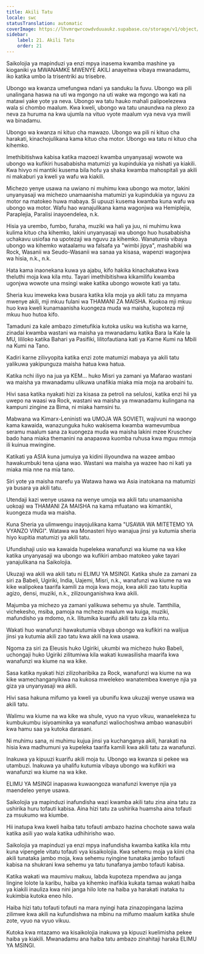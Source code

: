 ```yaml
---
title: Akili Tatu
locale: swc
statusTranslation: automatic
coverImage: https://lhvmrqwrcowdvduuaukz.supabase.co/storage/v1/object/public/strapi-uploads/small_cover-educacion-fundamental.webp-2d51a7828a2b1309555be27f7e2a61a0.webp
sidebar:
    label: 21. Akili Tatu
    order: 21
---
```

Saikolojia ya mapinduzi ya enzi mpya inasema kwamba mashine ya kioganiki ya MWANAMKE MWENYE AKILI anayeitwa vibaya mwanadamu, iko katika umbo la trisentriki au trisebre.

Ubongo wa kwanza umefungwa ndani ya sanduku la fuvu. Ubongo wa pili unalingana haswa na uti wa mgongo na uti wake wa mgongo wa kati na matawi yake yote ya neva. Ubongo wa tatu hauko mahali palipoelezewa wala si chombo maalum. Kwa kweli, ubongo wa tatu unaundwa na plexo za neva za huruma na kwa ujumla na vituo vyote maalum vya neva vya mwili wa binadamu.

Ubongo wa kwanza ni kituo cha mawazo. Ubongo wa pili ni kituo cha harakati, kinachojulikana kama kituo cha motor. Ubongo wa tatu ni kituo cha kihemko.

Imethibitishwa kabisa katika mazoezi kwamba unyanyasaji wowote wa ubongo wa kufikiri husababisha matumizi ya kupindukia ya nishati ya kiakili. Kwa hivyo ni mantiki kusema bila hofu ya shaka kwamba mahospitali ya akili ni makaburi ya kweli ya wafu wa kiakili.

Michezo yenye usawa na uwiano ni muhimu kwa ubongo wa motor, lakini unyanyasaji wa michezo unamaanisha matumizi ya kupindukia ya nguvu za motor na matokeo huwa mabaya. Si upuuzi kusema kwamba kuna wafu wa ubongo wa motor. Wafu hao wanajulikana kama wagonjwa wa Hemiplejia, Paraplejia, Paralisi inayoendelea, n.k.

Hisia ya urembo, fumbo, furaha, muziki wa hali ya juu, ni muhimu kwa kulima kituo cha kihemko, lakini unyanyasaji wa ubongo huo husababisha uchakavu usiofaa na upotezaji wa nguvu za kihemko. Wanatumia vibaya ubongo wa kihemko wataalamu wa falsafa ya "wimbi jipya", mashabiki wa Rock, Wasanii wa Seudo-Wasanii wa sanaa ya kisasa, wapenzi wagonjwa wa hisia, n.k., n.k.

Hata kama inaonekana kuwa ya ajabu, kifo hakika kinachakatwa kwa theluthi moja kwa kila mtu. Tayari imethibitishwa kikamilifu kwamba ugonjwa wowote una msingi wake katika ubongo wowote kati ya tatu.

Sheria kuu imeweka kwa busara katika kila moja ya akili tatu za mnyama mwenye akili, mji mkuu fulani wa THAMANI ZA MAISHA. Kuokoa mji mkuu huo kwa kweli kunamaanisha kuongeza muda wa maisha, kupoteza mji mkuu huo hutoa kifo.

Tamaduni za kale ambazo zimetufikia kutoka usiku wa kutisha wa karne, zinadai kwamba wastani wa maisha ya mwanadamu katika Bara la Kale la MU, lililoko katika Bahari ya Pasifiki, lilitofautiana kati ya Karne Kumi na Mbili na Kumi na Tano.

Kadiri karne zilivyopita katika enzi zote matumizi mabaya ya akili tatu yalikuwa yakipunguza maisha hatua kwa hatua.

Katika nchi iliyo na jua ya KEM... huko Misri ya zamani ya Mafarao wastani wa maisha ya mwanadamu ulikuwa unafikia miaka mia moja na arobaini tu.

Hivi sasa katika nyakati hizi za kisasa za petroli na selulosi, katika enzi hii ya uwepo na waasi wa Rock, wastani wa maisha ya mwanadamu kulingana na kampuni zingine za Bima, ni miaka hamsini tu.

Mabwana wa Kimarx-Leninisti wa UMOJA WA SOVIETI, wajivuni na waongo kama kawaida, wanazunguka huko wakisema kwamba wamevumbua seramu maalum sana za kuongeza muda wa maisha lakini mzee Kruschev bado hana miaka themanini na anapaswa kuomba ruhusa kwa mguu mmoja ili kuinua mwingine.

Katikati ya ASIA kuna jumuiya ya kidini iliyoundwa na wazee ambao hawakumbuki tena ujana wao. Wastani wa maisha ya wazee hao ni kati ya miaka mia nne na mia tano.

Siri yote ya maisha marefu ya Watawa hawa wa Asia inatokana na matumizi ya busara ya akili tatu.

Utendaji kazi wenye usawa na wenye umoja wa akili tatu unamaanisha uokoaji wa THAMANI ZA MAISHA na kama mfuatano wa kimantiki, kuongeza muda wa maisha.

Kuna Sheria ya ulimwengu inayojulikana kama "USAWA WA MITETEMO YA VYANZO VINGI". Watawa wa Monasteri hiyo wanajua jinsi ya kutumia sheria hiyo kupitia matumizi ya akili tatu.

Ufundishaji usio wa kawaida hupelekea wanafunzi wa kiume na wa kike katika unyanyasaji wa ubongo wa kufikiri ambao matokeo yake tayari yanajulikana na Saikolojia.

Ukuzaji wa akili wa akili tatu ni ELIMU YA MSINGI. Katika shule za zamani za siri za Babeli, Ugiriki, India, Uajemi, Misri, n.k., wanafunzi wa kiume na wa kike walipokea taarifa kamili za moja kwa moja, kwa akili zao tatu kupitia agizo, densi, muziki, n.k., zilizounganishwa kwa akili.

Majumba ya michezo ya zamani yalikuwa sehemu ya shule. Tamthilia, vichekesho, msiba, pamoja na mchezo maalum wa kuiga, muziki, mafundisho ya mdomo, n.k. Ilitumika kuarifu akili tatu za kila mtu.

Wakati huo wanafunzi hawakutumia vibaya ubongo wa kufikiri na walijua jinsi ya kutumia akili zao tatu kwa akili na kwa usawa.

Ngoma za siri za Eleusis huko Ugiriki, ukumbi wa michezo huko Babeli, uchongaji huko Ugiriki zilitumiwa kila wakati kuwasilisha maarifa kwa wanafunzi wa kiume na wa kike.

Sasa katika nyakati hizi zilizoharibika za Rock, wanafunzi wa kiume na wa kike wamechanganyikiwa na kukosa mwelekeo wanatembea kwenye njia ya giza ya unyanyasaji wa akili.

Hivi sasa hakuna mifumo ya kweli ya ubunifu kwa ukuzaji wenye usawa wa akili tatu.

Walimu wa kiume na wa kike wa shule, vyuo na vyuo vikuu, wanaelekeza tu kumbukumbu isiyoaminika ya wanafunzi waliochoshwa ambao wanasubiri kwa hamu saa ya kutoka darasani.

Ni muhimu sana, ni muhimu kujua jinsi ya kuchanganya akili, harakati na hisia kwa madhumuni ya kupeleka taarifa kamili kwa akili tatu za wanafunzi.

Inakuwa ya kipuuzi kuarifu akili moja tu. Ubongo wa kwanza si pekee wa utambuzi. Inakuwa ya uhalifu kutumia vibaya ubongo wa kufikiri wa wanafunzi wa kiume na wa kike.

ELIMU YA MSINGI inapaswa kuwaongoza wanafunzi kwenye njia ya maendeleo yenye usawa.

Saikolojia ya mapinduzi inafundisha wazi kwamba akili tatu zina aina tatu za ushirika huru tofauti kabisa. Aina hizi tatu za ushirika huamsha aina tofauti za msukumo wa kiumbe.

Hii inatupa kwa kweli haiba tatu tofauti ambazo hazina chochote sawa wala katika asili yao wala katika udhihirisho wao.

Saikolojia ya mapinduzi ya enzi mpya inafundisha kwamba katika kila mtu kuna vipengele vitatu tofauti vya kisaikolojia. Kwa sehemu moja ya kiini cha akili tunataka jambo moja, kwa sehemu nyingine tunataka jambo tofauti kabisa na shukrani kwa sehemu ya tatu tunafanya jambo tofauti kabisa.

Katika wakati wa maumivu makuu, labda kupoteza mpendwa au janga lingine lolote la karibu, haiba ya kihemko inafikia kukata tamaa wakati haiba ya kiakili inauliza kwa nini janga hilo lote na haiba ya harakati inataka tu kukimbia kutoka eneo hilo.

Haiba hizi tatu tofauti tofauti na mara nyingi hata zinazopingana lazima zilimwe kwa akili na kufundishwa na mbinu na mifumo maalum katika shule zote, vyuo na vyuo vikuu.

Kutoka kwa mtazamo wa kisaikolojia inakuwa ya kipuuzi kuelimisha pekee haiba ya kiakili. Mwanadamu ana haiba tatu ambazo zinahitaji haraka ELIMU YA MSINGI.

